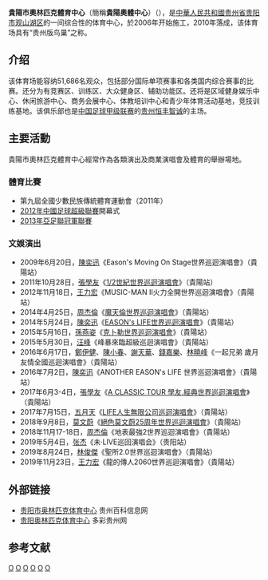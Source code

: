 {{Infobox Stadium
| stadium_name      = 貴陽市奧林匹克體育中心<br>Olympic Sports Center of Guiyang
| nickname          = 
| image             = 
| fullname          = 
| location          = {{flagicon|CHN}}[[贵州省|贵州省]][[贵阳市|贵阳市]][[观山湖区|观山湖区]]
| coordinates       = {{Coord|26|37|15|N|106|36|21|E|type:_landmark:|display=it}}
| broke_ground      = 2006年
| built             = 
| opened            = 2010年
| renovated         = 
| expanded          = 
| closed            = 
| demolished        = 
| owner             = 贵州省人民政府
| operator          = 
| surface           = 
| construction_cost = 19億元人民币
| architect         = 
| structural engineer = 
| services engineer = 
| general_contractor= 
| project_manager   = 
| main_contractors  = 
| former_names      = 
| tenants           = [[贵州恒丰智诚足球俱乐部|贵州恒丰智诚足球俱乐部]]
| seating_capacity  = 52,000<ref>http://www.worldofstadiums.com/asia/china/guizhou/guiyang-olympic-sports-centre-stadium/</ref>
| dimensions        = 
}}
'''貴陽市奧林匹克體育中心'''（簡稱'''貴陽奧體中心'''）（{{lang|en|Olympic Sports Center of Guiyang}}），是[[中華人民共和國|中華人民共和國]][[贵州省|贵州省]][[贵阳市|贵阳市]][[观山湖区|观山湖区]]的一间综合性的体育中心，於2006年开始施工，2010年落成，该体育场具有“贵州版鸟巢”之称。

== 介绍 ==
该体育场能容纳51,686名观众，包括部分国际单项赛事和各类国内综合赛事的比赛。还分为有竞赛区、训练区、大众健身区、辅助功能区。还将是区域健身娱乐中心、休闲旅游中心、商务会展中心、体教培训中心和青少年体育活动基地，竞技训练基地。该俱乐部也是[[中国足球甲级联赛|中国足球甲级联赛]]的[[贵州恒丰智诚足球俱乐部|贵州恒丰智诚]]的主场。

== 主要活動 ==
貴陽市奧林匹克體育中心經常作為各類演出及商業演唱會及體育的舉辦場地。
=== 體育比賽 ===
*第九屆全國少數民族傳統體育運動會（2011年）
*[[2012年中國足球超級聯賽|2012年中國足球超級聯賽]]開幕式
*[[2013年亞足聯冠軍聯賽|2013年亞足聯冠軍聯賽]]
=== 文娛演出 ===
*2009年6月20日，[[陳奕迅|陳奕迅]]《Eason's Moving On Stage世界巡迴演唱會》（貴陽站）
*2011年10月28日，[[張學友|張學友]]《[[張學友1/2世紀世界巡迴演唱會|1/2世紀世界巡迴演唱會]]》（貴陽站）
*2012年11月18日，[[王力宏|王力宏]]《MUSIC-MAN Ⅱ火力全開世界巡迴演唱會》（貴陽站）
*2014年4月25日，[[周杰倫|周杰倫]]《[[魔天倫世界巡迴演唱會|魔天倫世界巡迴演唱會]]》（貴陽站）
*2014年5月24日，[[陳奕迅|陳奕迅]]《[[EASON's_LIFE世界巡迴演唱會|EASON's LIFE世界巡迴演唱會]]》（貴陽站）
*2015年5月16日，[[孫燕姿|孫燕姿]]《[[克卜勒世界巡迴演唱會|克卜勒世界巡迴演唱會]]》（貴陽站）
*2015年5月30日，[[汪峰|汪峰]]《峰暴來臨超級巡迴演唱會》（貴陽站）
*2016年6月17日，[[鄭伊健|鄭伊健]]、[[陳小春|陳小春]]、[[謝天華|謝天華]]、[[錢嘉樂|錢嘉樂]]、[[林曉峰|林曉峰]]《一起兄弟 歲月友情全國巡迴演唱會》（貴陽站）
*2016年7月2日，[[陳奕迅|陳奕迅]]《ANOTHER EASON's LIFE 世界巡迴演唱會》（貴陽站）
*2017年6月3-4日，[[張學友|張學友]]《[[A_CLASSIC_TOUR_學友.經典世界巡迴演唱會|A CLASSIC TOUR 學友.經典世界巡迴演唱會]]》（貴陽站）
*2017年7月15日，[[五月天|五月天]]《[[五月天LIFE人生無限公司巡迴演唱會|LIFE人生無限公司巡迴演唱會]]》（貴陽站）
*2018年9月8日，[[莫文蔚|莫文蔚]]《[[絕色莫文蔚25周年世界巡迴演唱會|絕色莫文蔚25周年世界巡迴演唱會]]》（貴陽站）
*2018年11月17-18日，[[周杰倫|周杰倫]]《地表最強2世界巡迴演唱會》（貴陽站）
*2019年5月4日，[[张杰_(中国大陆歌手)|张杰]]《未·LIVE巡回演唱会》（贵阳站）
*2019年8月24日，[[林俊傑|林俊傑]]《聖所2.0世界巡迴演唱會》（貴陽站）
*2019年11月23日，[[王力宏|王力宏]]《龍的傳人2060世界巡迴演唱會》（貴陽站）

==外部链接==
* [http://gz.zwbk.org/MyLemmaShow.aspx?lid=2390 贵阳市奥林匹克体育中心] {{Wayback|url=http://gz.zwbk.org/MyLemmaShow.aspx?lid=2390 |date=20160305040621 }} 贵州百科信息网
* [https://web.archive.org/web/20171112132741/http://sports.gog.cn/system/2016/08/10/015067021.shtml 贵阳奥林匹克体育中心] 多彩贵州网

==参考文献==
{{Reflist}}

{{2015中超主场}}

{{portal bar|中國|貴陽|建築|體育|足球}}

[[Category:貴陽體育場館|O]]
[[Category:中國足球場|O]]
[[Category:2010年中國建立|O]]
[[Category:2010年完工體育場館|O]]
[[Category:中國演唱會場地|O]]
[[Category:觀山湖區|O]]